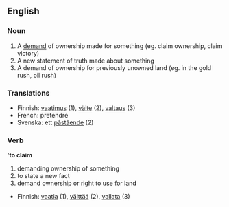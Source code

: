 ==English==
===Noun===
#A [[demand]] of ownership made for something (eg. claim ownership, claim victory)
#A new statement of truth made about something
#A demand of ownership for previously unowned land (eg. in the gold rush, oil rush)

===Translations===
*Finnish: [[vaatimus]] (1), [[väite]] (2), [[valtaus]] (3)
*French: pretendre
*Svenska: ett [[påstående]] (2)

===Verb===
''''to claim'''
#demanding ownership of something
#to state a new fact
#demand ownership or right to use for land
*Finnish: [[vaatia]] (1), [[väittää]] (2), [[vallata]] (3)
